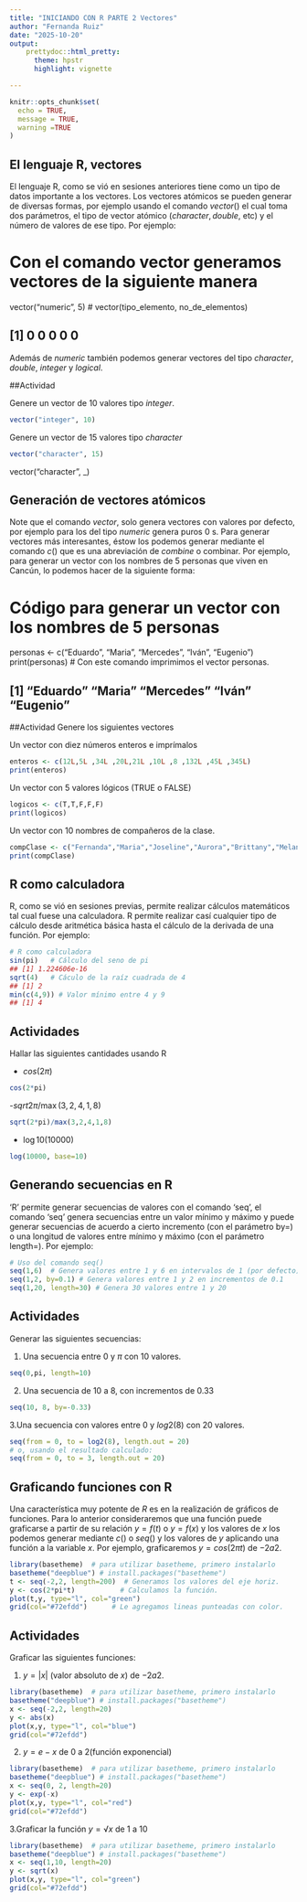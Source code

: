 ---
title: "INICIANDO CON R PARTE 2 Vectores"
author: "Fernanda Ruiz"
date: "2025-10-20"
output: 
    prettydoc::html_pretty:
      theme: hpstr
      highlight: vignette

---

```{r setup, include=FALSE}
knitr::opts_chunk$set(
  echo = TRUE,
  message = TRUE,
  warning =TRUE
)
```

## El lenguaje R, vectores

El lenguaje R, como se vió en sesiones anteriores tiene como un tipo de datos importante a los vectores. Los vectores atómicos se pueden generar de diversas formas, por ejemplo usando el comando $vector()$ el cual toma dos parámetros, el tipo de vector atómico $(character, double,$ etc) y el número de valores de ese tipo. Por ejemplo:

# Con el comando vector generamos vectores de la siguiente manera

vector("numeric", 5) # vector(tipo_elemento, no_de_elementos)

## [1] 0 0 0 0 0

Además de $numeric$ también podemos generar vectores del tipo $character$, $double$, $integer$ y $logical$.

##Actividad

Genere un vector de 10 valores tipo $integer$.

```{r, eval=FALSE}
vector("integer", 10)
```

Genere un vector de 15 valores tipo $character$

```{r, eval=FALSE}
vector("character", 15)
```
vector("character", _)

## Generación de vectores atómicos

Note que el comando $vector$, solo genera vectores con valores por defecto, por ejemplo para los del tipo $numeric$ genera puros 0
s. Para generar vectores más interesantes, éstow los podemos generar mediante el comando $c()$ que es una abreviación de $combine$ o combinar. Por ejemplo, para generar un vector con los nombres de 5
 personas que viven en Cancún, lo podemos hacer de la siguiente forma:

# Código para generar un vector con los nombres de 5 personas
personas <- c("Eduardo", "Maria", "Mercedes", "Iván", "Eugenio")
print(personas) # Con este comando imprimimos el vector personas.

## [1] "Eduardo"  "Maria"    "Mercedes" "Iván"     "Eugenio"

##Actividad
Genere los siguientes vectores

Un vector con diez números enteros e imprímalos

```{r, eval=TRUE}
enteros <- c(12L,5L ,34L ,20L,21L ,10L ,8 ,132L ,45L ,345L)
print(enteros)
```
Un vector con 5 valores lógicos (TRUE o FALSE)

```{r eval=T, message=TRUE, warning=TRUE}
logicos <- c(T,T,F,F,F)
print(logicos)
```


Un vector con 10 nombres de compañeros de la clase.

```{r eval=T, message=TRUE, warning=TRUE}
compClase <- c("Fernanda","Maria","Joseline","Aurora","Brittany","Melanie", "Kaulany", "Juan", "Jose", "Francisco")
print(compClase)
```
## R como calculadora
R, como se vió en sesiones previas, permite realizar cálculos matemáticos tal cual fuese una calculadora. R permite realizar casí cualquier tipo de cálculo desde aritmética básica hasta el cálculo de la derivada de una función. Por ejemplo:


```{r}
# R como calculadora
sin(pi)   # Cálculo del seno de pi
## [1] 1.224606e-16
sqrt(4)   # Cáculo de la raíz cuadrada de 4
## [1] 2
min(c(4,9)) # Valor mínimo entre 4 y 9
## [1] 4
```


## Actividades
Hallar las siguientes cantidades usando R

- $cos(2π)$
```{r, eval=T}
cos(2*pi)
```

-$sqrt{2\pi}/ \max{(3,2,4,1,8)}$

```{r, eval=T}
sqrt(2*pi)/max(3,2,4,1,8)
```

- $\log10(10000)$
```{r, eval=T}
log(10000, base=10)
```

## Generando secuencias en R
'R' permite generar secuencias de valores con el comando 'seq', el comando 'seq' genera secuencias entre un valor mínimo y máximo y puede generar secuencias de acuerdo a cierto incremento (con el parámetro by=) o una longitud de valores entre mínimo y máximo (con el parámetro length=). Por ejemplo:

```{r}
# Uso del comando seq()
seq(1,6)  # Genera valores entre 1 y 6 en intervalos de 1 (por defecto)
seq(1,2, by=0.1) # Genera valores entre 1 y 2 en incrementos de 0.1
seq(1,20, length=30) # Genera 30 valores entre 1 y 20
```
## Actividades
Generar las siguientes secuencias:

1. Una secuencia entre $0$ y $\pi$ con $10$ valores.

```{r, eval=T}
seq(0,pi, length=10)
```

2. Una secuencia de $10$ a $8$, con incrementos de $0.33$

```{r, eval=T}
seq(10, 8, by=-0.33)
```
3.Una secuencia con valores entre $0$ y $log2(8)$ con $20$ valores.

```{r, eval=T}
seq(from = 0, to = log2(8), length.out = 20)
# o, usando el resultado calculado:
seq(from = 0, to = 3, length.out = 20)
```
## Graficando funciones con R

Una característica muy potente de $R$ es en la realización de gráficos de funciones. Para lo anterior consideraremos que una función puede graficarse a partir de su relación $y=f(t)$ o $y=f(x)$ y los valores de $x$ los podemos generar mediante $c()$ o $seq()$ y los valores de $y$ aplicando una función a la variable $x$. Por ejemplo, graficaremos $y=cos(2πt)$ de $−2a 2.$

```{r}
library(basetheme)  # para utilizar basetheme, primero instalarlo
basetheme("deepblue") # install.packages("basetheme")
t <- seq(-2,2, length=200)  # Generamos los valores del eje horiz.
y <- cos(2*pi*t)           # Calculamos la función.
plot(t,y, type="l", col="green")
grid(col="#72efdd")      # Le agregamos lineas punteadas con color.

```


## Actividades
Graficar las siguientes funciones:

1. $y=|x|$ (valor absoluto de $x$) de $−2 a 2$.

```{r}
library(basetheme)  # para utilizar basetheme, primero instalarlo
basetheme("deepblue") # install.packages("basetheme")
x <- seq(-2,2, length=20)
y <- abs(x)
plot(x,y, type="l", col="blue")
grid(col="#72efdd")
```

2. $y=e−x$ de $0$ a $2$(función exponencial)

```{r}
library(basetheme)  # para utilizar basetheme, primero instalarlo
basetheme("deepblue") # install.packages("basetheme")
x <- seq(0, 2, length=20)
y <- exp(-x)
plot(x,y, type="l", col="red")
grid(col="#72efdd")
```


3.Graficar la función $y=√x$ de $1$ a $10$

```{r}
library(basetheme)  # para utilizar basetheme, primero instalarlo
basetheme("deepblue") # install.packages("basetheme")
x <- seq(1,10, length=20)
y <- sqrt(x)
plot(x,y, type="l", col="green")
grid(col="#72efdd")
```
